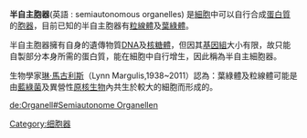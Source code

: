 {{multiple issues|
{{expert|time=2016-09-22T00:00:00+00:00}}
{{disputed|time=2016-08-16T06:42:08+00:00}}
{{unreferenced|time=2016-08-16T06:42:08+00:00}}
{{orphan|time=2016-09-22T02:55:30+00:00}}
}}
'''半自主胞器'''(英語 : semiautonomous organelles) 是[[細胞|細胞]]中可以自行合成[[蛋白質|蛋白質]]的[[胞器|胞器]]，目前已知的半自主胞器有[[粒線體|粒線體]]及[[葉綠體|葉綠體]]。

半自主胞器擁有自身的遺傳物質[[DNA|DNA]]及[[核糖體|核糖體]]，但因其[[基因組|基因組]]大小有限，故只能自製部分本身所需的蛋白質，能在細胞中自行增生，因此稱為半自主細胞器。

生物學家[[琳·馬古利斯|琳·馬古利斯]]（Lynn Margulis,1938~2011）認為：葉綠體及粒線體可能是由[[藍綠菌|藍綠菌]]及異營性[[原核生物|原核生物]]內共生於較大的細胞而形成的。

{{Anatomy-stub}}

[[Category:细胞器|Category:细胞器]]
[[de:Organell#Semiautonome_Organellen|de:Organell#Semiautonome Organellen]]
